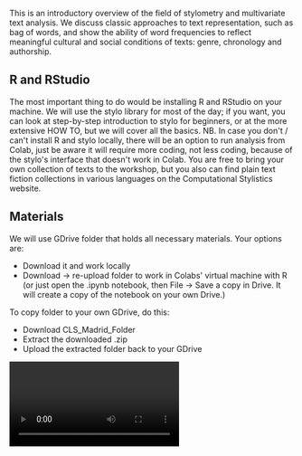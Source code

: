 This is an introductory overview of the field of stylometry and multivariate text analysis. We discuss classic approaches to text representation, such as bag of words, and show the ability of word frequencies to reflect meaningful cultural and social conditions of texts: genre, chronology and authorship.

## R and RStudio

The most important thing to do would be installing R and RStudio on your machine. We will use the stylo library for most of the day; if you want, you can look at step-by-step introduction to stylo for beginners, or at the more extensive HOW TO, but we will cover all the basics.
NB. In case you don't / can't install R and stylo locally, there will be an option to run analysis from Colab, just be aware it will require more coding, not less coding, because of the stylo's interface that doesn't work in Colab.
You are free to bring your own collection of texts to the workshop, but you also can find plain text fiction collections in various languages on the Computational Stylistics website.

## Materials

We will use GDrive folder that holds all necessary materials.
Your options are:

* Download it and work locally
* Download -> re-upload folder to work in Colabs' virtual machine with R (or just open the .ipynb notebook, then File -> Save a copy in Drive. It will create a copy of the notebook on your own Drive.)

To copy folder to your own GDrive, do this:

* Download CLS\_Madrid\_Folder
* Extract the downloaded .zip
* Upload the extracted folder back to your GDrive

<Video provider="youtube" id="Q_gjUt1mlcE">
  Finding Gold I: Stylometry - Distances and differences
</Video>

<Speakers>
  <Speaker speaker="šeļa-artjoms" />

  <Speaker speaker="byszuk-joanna" />
</Speakers>
